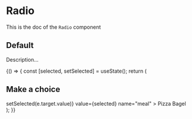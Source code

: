 <!--- Radio.stories.mdx --->


<Meta
  title="Design System/Atoms/Radio"
  component={Radio}
/>

# Radio

This is the doc of the `Radio` component

## Default

Description...

<Canvas>
  <Story name="default">
    {() => {
      const [selected, setSelected] = useState();
      return (
        <div>
          <h2 id="trophy-champions">Make a choice</h2>
          <RadioGroup
            labelledBy="trophy-champions"
            onChange={(e) => setSelected(e.target.value)}
            value={selected}
            name="meal"
          >
            <Radio value="pizza">Pizza</Radio>
            <Radio value="bagel">Bagel</Radio>
          </RadioGroup>
        </div>
      );
    }}
  </Story>
</Canvas>
